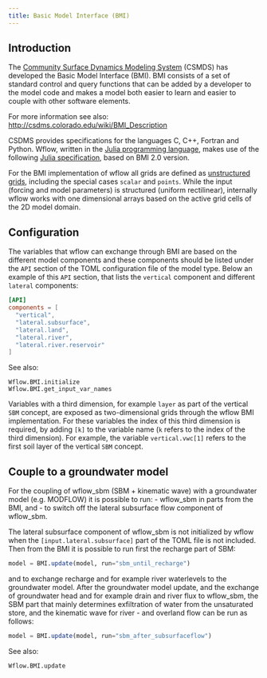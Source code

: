 ```yaml
---
title: Basic Model Interface (BMI)
---
```


## Introduction
The [Community Surface Dynamics Modeling System](https://csdms.colorado.edu/wiki/Main_Page)
(CSMDS) has developed the Basic Model Interface (BMI). BMI consists of a set of standard
control and query functions that can be added by a developer to the model code and makes a
model both easier to learn and easier to couple with other software elements.

For more information see also: <http://csdms.colorado.edu/wiki/BMI_Description>

CSDMS provides specifications for the languages C, C++, Fortran and Python. Wflow, written in
the [Julia programming language](https://julialang.org/), makes use of the following [Julia
specification](https://github.com/Deltares/BasicModelInterface.jl), based on BMI 2.0 version.

For the BMI implementation of wflow all grids are defined as [unstructured
grids](https://bmi-spec.readthedocs.io/en/latest/model_grids.html#unstructured-grids),
including the special cases `scalar` and `points`. While the input (forcing and model
parameters) is structured (uniform rectilinear), internally wflow works with one dimensional
arrays based on the active grid cells of the 2D model domain.

## Configuration
The variables that wflow can exchange through BMI are based on the different model components
and these components should be listed under the `API` section of the TOML configuration file of
the model type. Below an example of this `API` section, that lists the `vertical` component and
different `lateral` components:

```toml
[API]
components = [
  "vertical",
  "lateral.subsurface",
  "lateral.land",
  "lateral.river",
  "lateral.river.reservoir"
]
```

See also:
```@docs
Wflow.BMI.initialize
Wflow.BMI.get_input_var_names
```

Variables with a third dimension, for example `layer` as part of the vertical `SBM` concept,
are exposed as two-dimensional grids through the wflow BMI implementation. For these variables
the index of this third dimension is required, by adding `[k]` to the variable name (`k` refers
to the index of the third dimension). For example, the variable `vertical.vwc[1]` refers to the
first soil layer of the vertical `SBM` concept.

## Couple to a groundwater model
For the coupling of wflow\_sbm (SBM + kinematic wave) with a groundwater model (e.g. MODFLOW)
it is possible to run:
- wflow\_sbm in parts from the BMI, and
- to switch off the lateral subsurface flow component of wflow\_sbm.

The lateral subsurface component of wflow\_sbm is not initialized by wflow when the
`[input.lateral.subsurface]` part of the TOML file is not included. Then from the BMI it is
possible to run first the recharge part of SBM:

```julia
model = BMI.update(model, run="sbm_until_recharge")
```
and to exchange recharge and for example river waterlevels to the groundwater model. After the
groundwater model update, and the exchange of groundwater head and for example drain and river
flux to wflow\_sbm, the SBM part that mainly determines exfiltration of water from the
unsaturated store, and the kinematic wave for river - and overland flow can be run as follows:

```julia
model = BMI.update(model, run="sbm_after_subsurfaceflow")
```

See also:
```@docs
Wflow.BMI.update
```